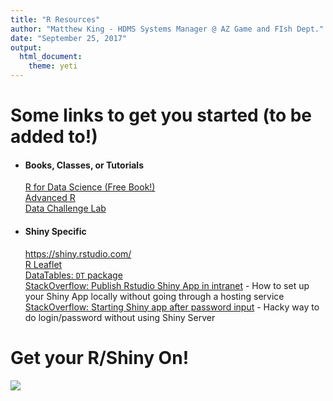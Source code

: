 ```yaml
---
title: "R Resources"
author: "Matthew King - HDMS Systems Manager @ AZ Game and FIsh Dept."
date: "September 25, 2017"
output: 
  html_document:
    theme: yeti
---
```


# Some links to get you started (to be added to!)


* #### Books, Classes, or Tutorials
[R for Data Science (Free Book!)](http://r4ds.had.co.nz/)  
[Advanced R](https://adv-r.hadley.nz/)  
[Data Challenge Lab](https://dcl-2017-04.github.io/curriculum/)

* #### Shiny Specific
[https://shiny.rstudio.com/](https://shiny.rstudio.com/)  
[R Leaflet](https://rstudio.github.io/leaflet/)  
[DataTables: `DT` package](https://rstudio.github.io/DT/)  
[StackOverflow: Publish Rstudio Shiny App in intranet](https://stackoverflow.com/questions/23750096/publish-rstudio-shiny-app-in-intranet) - How to set up your Shiny App locally without going through a hosting service  
[StackOverflow: Starting Shiny app after password input](https://stackoverflow.com/questions/28987622/starting-shiny-app-after-password-input) - Hacky way to do login/password without using Shiny Server


# Get your R/Shiny On!
![](img/shiny.gif)